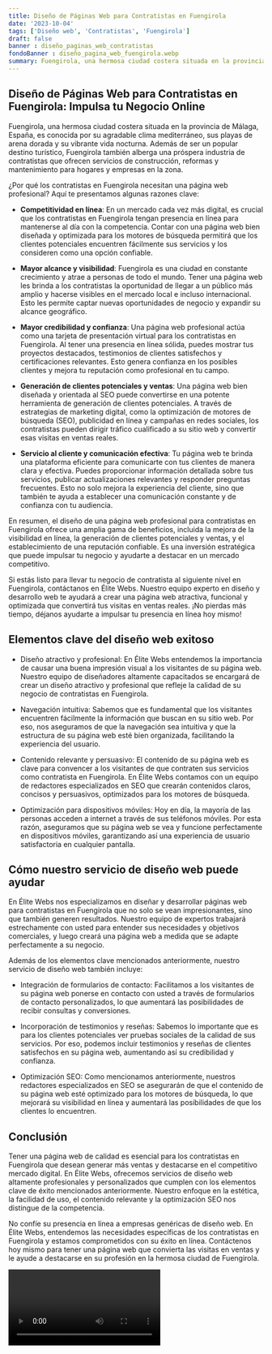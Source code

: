 ```yaml
---
title: Diseño de Páginas Web para Contratistas en Fuengirola
date: '2023-10-04'
tags: ['Diseño web', 'Contratistas', 'Fuengirola']
draft: false
banner : diseño_paginas_web_contratistas
fondoBanner : diseño_pagina_web_fuengirola.webp
summary: Fuengirola, una hermosa ciudad costera situada en la provincia de Málaga, España, es conocida por su agradable clima mediterráneo, sus playas de arena dorada y su vibrante vida nocturna. Además de ser un popular destino turístico, Fuengirola también alberga una próspera industria de contratistas que ofrecen servicios de construcción, reformas y mantenimiento para hogares y empresas en la zona.
---
```


## Diseño de Páginas Web para Contratistas en Fuengirola: Impulsa tu Negocio Online

Fuengirola, una hermosa ciudad costera situada en la provincia de Málaga, España, es conocida por su agradable clima mediterráneo, sus playas de arena dorada y su vibrante vida nocturna. Además de ser un popular destino turístico, Fuengirola también alberga una próspera industria de contratistas que ofrecen servicios de construcción, reformas y mantenimiento para hogares y empresas en la zona.

¿Por qué los contratistas en Fuengirola necesitan una página web profesional? Aquí te presentamos algunas razones clave:

- **Competitividad en línea**: En un mercado cada vez más digital, es crucial que los contratistas en Fuengirola tengan presencia en línea para mantenerse al día con la competencia. Contar con una página web bien diseñada y optimizada para los motores de búsqueda permitirá que los clientes potenciales encuentren fácilmente sus servicios y los consideren como una opción confiable.

- **Mayor alcance y visibilidad**: Fuengirola es una ciudad en constante crecimiento y atrae a personas de todo el mundo. Tener una página web les brinda a los contratistas la oportunidad de llegar a un público más amplio y hacerse visibles en el mercado local e incluso internacional. Esto les permite captar nuevas oportunidades de negocio y expandir su alcance geográfico.

- **Mayor credibilidad y confianza**: Una página web profesional actúa como una tarjeta de presentación virtual para los contratistas en Fuengirola. Al tener una presencia en línea sólida, puedes mostrar tus proyectos destacados, testimonios de clientes satisfechos y certificaciones relevantes. Esto genera confianza en los posibles clientes y mejora tu reputación como profesional en tu campo.

- **Generación de clientes potenciales y ventas**: Una página web bien diseñada y orientada al SEO puede convertirse en una potente herramienta de generación de clientes potenciales. A través de estrategias de marketing digital, como la optimización de motores de búsqueda (SEO), publicidad en línea y campañas en redes sociales, los contratistas pueden dirigir tráfico cualificado a su sitio web y convertir esas visitas en ventas reales.

- **Servicio al cliente y comunicación efectiva**: Tu página web te brinda una plataforma eficiente para comunicarte con tus clientes de manera clara y efectiva. Puedes proporcionar información detallada sobre tus servicios, publicar actualizaciones relevantes y responder preguntas frecuentes. Esto no solo mejora la experiencia del cliente, sino que también te ayuda a establecer una comunicación constante y de confianza con tu audiencia.

En resumen, el diseño de una página web profesional para contratistas en Fuengirola ofrece una amplia gama de beneficios, incluida la mejora de la visibilidad en línea, la generación de clientes potenciales y ventas, y el establecimiento de una reputación confiable. Es una inversión estratégica que puede impulsar tu negocio y ayudarte a destacar en un mercado competitivo.

Si estás listo para llevar tu negocio de contratista al siguiente nivel en Fuengirola, contáctanos en Élite Webs. Nuestro equipo experto en diseño y desarrollo web te ayudará a crear una página web atractiva, funcional y optimizada que convertirá tus visitas en ventas reales. ¡No pierdas más tiempo, déjanos ayudarte a impulsar tu presencia en línea hoy mismo!

<GifSeo />

<Cta />

## Elementos clave del diseño web exitoso

- Diseño atractivo y profesional: En Élite Webs entendemos la importancia de causar una buena impresión visual a los visitantes de su página web. Nuestro equipo de diseñadores altamente capacitados se encargará de crear un diseño atractivo y profesional que refleje la calidad de su negocio de contratistas en Fuengirola.

- Navegación intuitiva: Sabemos que es fundamental que los visitantes encuentren fácilmente la información que buscan en su sitio web. Por eso, nos aseguramos de que la navegación sea intuitiva y que la estructura de su página web esté bien organizada, facilitando la experiencia del usuario.

- Contenido relevante y persuasivo: El contenido de su página web es clave para convencer a los visitantes de que contraten sus servicios como contratista en Fuengirola. En Élite Webs contamos con un equipo de redactores especializados en SEO que crearán contenidos claros, concisos y persuasivos, optimizados para los motores de búsqueda.

- Optimización para dispositivos móviles: Hoy en día, la mayoría de las personas acceden a internet a través de sus teléfonos móviles. Por esta razón, aseguramos que su página web se vea y funcione perfectamente en dispositivos móviles, garantizando así una experiencia de usuario satisfactoria en cualquier pantalla.

## Cómo nuestro servicio de diseño web puede ayudar

En Élite Webs nos especializamos en diseñar y desarrollar páginas web para contratistas en Fuengirola que no solo se vean impresionantes, sino que también generen resultados. Nuestro equipo de expertos trabajará estrechamente con usted para entender sus necesidades y objetivos comerciales, y luego creará una página web a medida que se adapte perfectamente a su negocio.

Además de los elementos clave mencionados anteriormente, nuestro servicio de diseño web también incluye:

- Integración de formularios de contacto: Facilitamos a los visitantes de su página web ponerse en contacto con usted a través de formularios de contacto personalizados, lo que aumentará las posibilidades de recibir consultas y conversiones.

- Incorporación de testimonios y reseñas: Sabemos lo importante que es para los clientes potenciales ver pruebas sociales de la calidad de sus servicios. Por eso, podemos incluir testimonios y reseñas de clientes satisfechos en su página web, aumentando así su credibilidad y confianza.

- Optimización SEO: Como mencionamos anteriormente, nuestros redactores especializados en SEO se asegurarán de que el contenido de su página web esté optimizado para los motores de búsqueda, lo que mejorará su visibilidad en línea y aumentará las posibilidades de que los clientes lo encuentren.

## Conclusión

Tener una página web de calidad es esencial para los contratistas en Fuengirola que desean generar más ventas y destacarse en el competitivo mercado digital. En Élite Webs, ofrecemos servicios de diseño web altamente profesionales y personalizados que cumplen con los elementos clave de éxito mencionados anteriormente. Nuestro enfoque en la estética, la facilidad de uso, el contenido relevante y la optimización SEO nos distingue de la competencia.

No confíe su presencia en línea a empresas genéricas de diseño web. En Élite Webs, entendemos las necesidades específicas de los contratistas en Fuengirola y estamos comprometidos con su éxito en línea. Contáctenos hoy mismo para tener una página web que convierta las visitas en ventas y le ayude a destacarse en su profesión en la hermosa ciudad de Fuengirola.

<Video />

<CtaBot job='Contratistas' city='Fuengirola'/>

<Gmaps query='Fuengirola+españa+maps' />